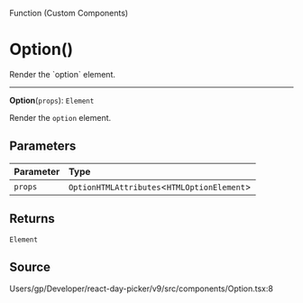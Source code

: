 <SectionTitle>Function (Custom Components)</SectionTitle>

# Option()

<Description>
Render the `option` element.
</Description>

---

<a id="undefined" name="undefined"></a>

<SignatureMemberIdentifier>**Option**(`props`): `Element`</SignatureMemberIdentifier>

Render the `option` element.

## Parameters

| Parameter | Type |
| :------ | :------ |
| `props` | `OptionHTMLAttributes`\<`HTMLOptionElement`\> |

## Returns

`Element`

## Source

Users/gp/Developer/react-day-picker/v9/src/components/Option.tsx:8
